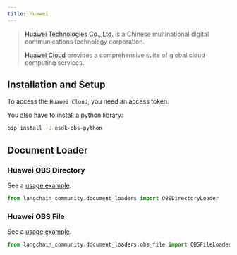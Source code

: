 ```yaml
---
title: Huawei
---
```


>[Huawei Technologies Co., Ltd.](https://www.huawei.com/) is a Chinese multinational
> digital communications technology corporation.
>
>[Huawei Cloud](https://www.huaweicloud.com/intl/en-us/product/) provides a comprehensive suite of
> global cloud computing services.


## Installation and Setup

To access the `Huawei Cloud`, you need an access token.

You also have to install a python library:

```bash
pip install -U esdk-obs-python
```


## Document Loader

### Huawei OBS Directory

See a [usage example](/oss/python/integrations/document_loaders/huawei_obs_directory).

```python
from langchain_community.document_loaders import OBSDirectoryLoader
```

### Huawei OBS File

See a [usage example](/oss/python/integrations/document_loaders/huawei_obs_file).

```python
from langchain_community.document_loaders.obs_file import OBSFileLoader
```
